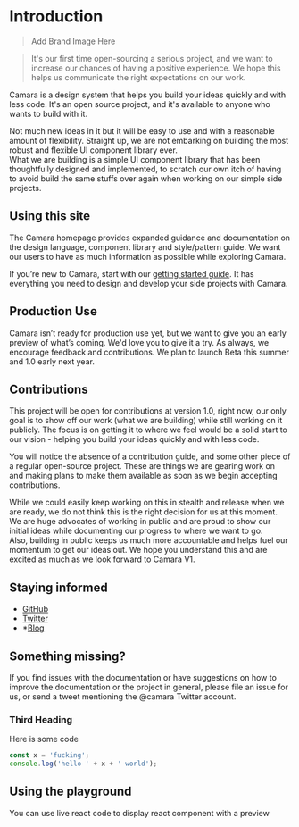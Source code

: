 
<Meta title='Camara/Introduction' />

# Introduction

> Add Brand Image Here

> It's our first time open-sourcing a serious project, and we want to increase our chances of having a positive experience. We hope this helps us communicate the right expectations on our work.

Camara is a design system that helps you build your ideas quickly and with less code. It's an open source project, and it's available to anyone who wants to build with it.

Not much new ideas in it but it will be easy to use and with a reasonable amount of flexibility. Straight up, we are not embarking on building the most robust and flexible UI component library ever.  
What we are building is a simple UI component library that has been thoughtfully designed and implemented, to scratch our own itch of having to avoid build the same stuffs over again when working on our simple side projects.

## Using this site

The Camara homepage provides expanded guidance and documentation on the design language, component library and style/pattern guide. We want our users to have as much information as possible while exploring Camara.

If you’re new to Camara, start with our [getting started guide](/docs/start/get-started). It has everything you need to design and develop your side projects with Camara.

## Production Use

Camara isn’t ready for production use yet, but we want to give you an early preview of what’s coming. We'd love you to give it a try. As always, we encourage feedback and contributions. We plan to launch Beta this summer and 1.0 early next year.

## Contributions

This project will be open for contributions at version 1.0, right now, our only goal is to show off our work (what we are building) while still working on it publicly. The focus is on getting it to where we feel would be a solid start to our vision - helping you build your ideas quickly and with less code.

You will notice the absence of a contribution guide, and some other piece of a regular open-source project. These are things we are gearing work on and making plans to make them available as soon as we begin accepting contributions.

While we could easily keep working on this in stealth and release when we are ready, we do not think this is the right decision for us at this moment. We are huge advocates of working in public and are proud to show our initial ideas while documenting our progress to where we want to go.  
Also, building in public keeps us much more accountable and helps fuel our momentum to get our ideas out. We hope you understand this and are excited as much as we look forward to Camara V1.

## Staying informed

- [GitHub](https://github.com/Camaradotspace)
- [Twitter](https://github.com/preshonyee)
- \*[Blog](https://camara.space/)

## Something missing?

If you find issues with the documentation or have suggestions on how to improve the documentation or the project in general, please file an issue for us, or send a tweet mentioning the @camara Twitter account.

### Third Heading

Here is some code

```js
const x = 'fucking';
console.log('hello ' + x + ' world');
```

## Using the playground

You can use live react code to display react component with a preview
